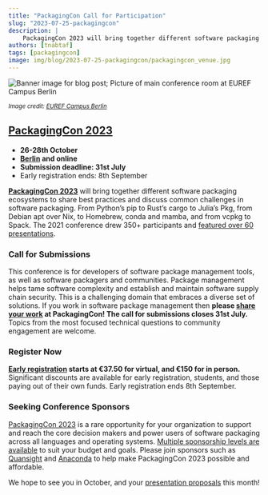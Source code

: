 ```yaml
---
title: "PackagingCon Call for Participation"
slug: "2023-07-25-packagingcon"
description: |
    PackagingCon 2023 will bring together different software packaging ecosystems to share best practices and discuss common challenges in software packaging. Abstract submission closes July 31 (!!!) and early registration ends September 8.
authors: [tnabtaf]
tags: [packagingcon]
image: img/blog/2023-07-25-packagingcon/packagingcon_venue.jpg
---
```



<Image img={venue} alt="Banner image for blog post; Picture of main conference room at EUREF Campus Berlin"/>

<p>
    <i>
        <small>
            Image credit: <a href="https://euref.de/en/welcome/">EUREF Campus Berlin</a>
        </small>
    </i>
</p>


## [PackagingCon 2023](https://packaging-con.org/)

* **26-28th October**
* **[Berlin](https://euref.de/en/welcome/) and online**
* **Submission deadline: 31st July**
* Early registration ends: 8th September

**[PackagingCon 2023](https://packaging-con.org/)** will bring together different software packaging ecosystems to share best practices and discuss common challenges in software packaging. From Python’s pip to Rust’s cargo to Julia’s Pkg, from Debian apt over Nix, to Homebrew, conda and mamba, and from vcpkg to Spack. The 2021 conference drew 350+ participants and [featured over 60 presentations](https://www.youtube.com/@packagingcon9302/videos).

<!-- truncate -->

### Call for Submissions

This conference is for developers of software package management tools, as well as software packagers and communities. Package management helps tame software complexity and establish and maintain software supply chain security. This is a challenging domain that embraces a diverse set of solutions. If you work in software package management then **please [share your work](https://cfp.packaging-con.org/2023/cfp) at PackagingCon! The call for submissions closes 31st July.** Topics from the most focused technical questions to community engagement are welcome.

### Register Now

**[Early registration](https://ti.to/packagingcon/packagingcon-2023) starts at €37.50 for virtual, and €150 for in person.** Significant discounts are available for early registration, students, and those paying out of their own funds. Early registration ends 8th September.

### Seeking Conference Sponsors

[PackagingCon 2023](https://packaging-con.org/) is a rare opportunity for your organization to support and reach the core decision makers and power users of software packaging across all languages and operating systems. [Multiple sponsorship levels are available](https://packaging-con.org/s/sponsorship_prospectus_packagingcon_2023.pdf) to suit your budget and goals. Please join sponsors such as [Quansight](https://quansight.com/) and [Anaconda](https://www.anaconda.com/) to help make PackagingCon 2023 possible and affordable.

We hope to see you in October, and your [presentation proposals](https://cfp.packaging-con.org/2023/cfp) this month!
